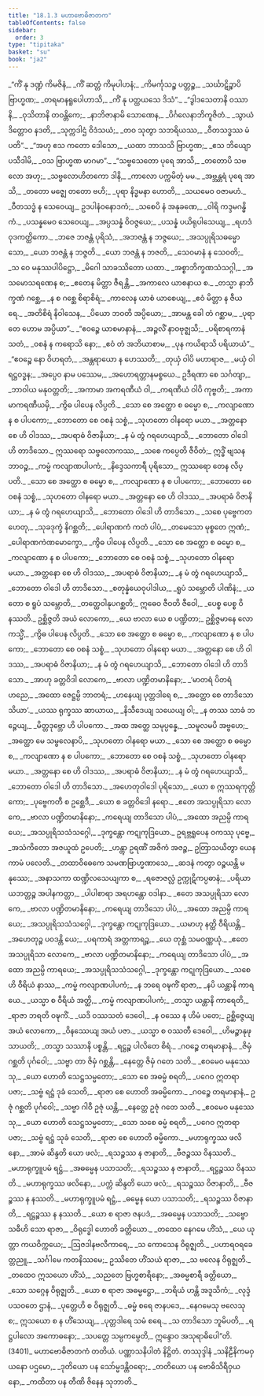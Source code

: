 ```yaml
---
title: "18.1.3 မဟာဗောဓိဇာတက"
tableOfContents: false
sidebar:
  order: 3
type: "tipitaka"
basket: "su"
book: "ja2"
---
```



<DynamicBreadcrumb />

<Division number="124" book="ja2">

<Paragraph number="380" type="verses" book="ja2">
_“ကိံ နု ဒဏ္ဍံ ကိမဇိနံ,_  
_ကိံ ဆတ္တံ ကိမုပါဟနံ;_  
_ကိမင်္ကုသဉ္စ ပတ္တဉ္စ,_  
_သင်္ဃာဋိဉ္စာပိ ဗြာဟ္မဏ;_  
_တရမာနရူပေါဟာသိ,_  
_ကိံ နု ပတ္ထယသေ ဒိသံ”._  

</Paragraph>

</Division>
<Division number="125" book="ja2">

<Paragraph number="381" type="verses" book="ja2">
_“ဒွါဒသေတာနိ ဝဿာနိ,_  
_ဝုသိတာနိ တဝန္တိကေ;_  
_နာဘိဇာနာမိ သောဏေန,_  
_ပိင်္ဂလေနာဘိကူဇိတံ._  

</Paragraph>

</Division>
<Division number="126" book="ja2">

<Paragraph number="382" type="verses" book="ja2">
_သွာယံ ဒိတ္တောဝ နဒတိ,_  
_သုက္ကဒါဌံ ဝိဒံသယံ;_  
_တဝ သုတွာ သဘရိယဿ,_  
_ဝီတသဒ္ဓဿ မံ ပတိ”._  

</Paragraph>

</Division>
<Division number="127" book="ja2">

<Paragraph number="383" type="verses" book="ja2">
_“အဟု ဧသ ကတော ဒေါသော,_  
_ယထာ ဘာသသိ ဗြာဟ္မဏ;_  
_ဧသ ဘိယျော ပသီဒါမိ,_  
_ဝသ ဗြာဟ္မဏ မာဂမာ”._  

</Paragraph>

</Division>
<Division number="128" book="ja2">

<Paragraph number="384" type="verses" book="ja2">
_“သဗ္ဗသေတော ပုရေ အာသိ,_  
_တတောပိ သဗလော အဟု;_  
_သဗ္ဗလောဟိတကော ဒါနိ,_  
_ကာလော ပက္ကမိတုံ မမ._  

</Paragraph>

</Division>
<Division number="129" book="ja2">

<Paragraph number="385" type="verses" book="ja2">
_အဗ္ဘန္တရံ ပုရေ အာသိ,_  
_တတော မဇ္ဈေ တတော ဗဟိ;_  
_ပုရာ နိဒ္ဓမနာ ဟောတိ,_  
_သယမေဝ ဝဇာမဟံ._  

</Paragraph>

</Division>
<Division number="130" book="ja2">

<Paragraph number="386" type="verses" book="ja2">
_ဝီတသဒ္ဓံ န သေဝေယျ,_  
ဥဒပါနံဝနောဒကံ;_  
_သစေပိ နံ အနုခဏေ,_  
_ဝါရိ ကဒ္ဒမဂန္ဓိကံ._  

</Paragraph>

</Division>
<Division number="131" book="ja2">

<Paragraph number="387" type="verses" book="ja2">
_ပသန္နမေဝ သေဝေယျ,_  
_အပ္ပသန္နံ ဝိဝဇ္ဇယေ;_  
_ပသန္နံ ပယိရုပါသေယျ,_  
_ရဟဒံ ဝုဒကတ္ထိကော._  

</Paragraph>

</Division>
<Division number="132" book="ja2">

<Paragraph number="388" type="verses" book="ja2">
_ဘဇေ ဘဇန္တံ ပုရိသံ,_  
_အဘဇန္တံ န ဘဇ္ဇယေ;_  
_အသပ္ပုရိသဓမ္မော သော,_  
_ယော ဘဇန္တံ န ဘဇ္ဇတိ._  

</Paragraph>

</Division>
<Division number="133" book="ja2">

<Paragraph number="389" type="verses" book="ja2">
_ယော ဘဇန္တံ န ဘဇတိ,_  
_သေဝမာနံ န သေဝတိ;_  
_သ ဝေ မနုဿပါပိဋ္ဌော,_  
_မိဂေါ သာခဿိတော ယထာ._  

</Paragraph>

</Division>
<Division number="134" book="ja2">

<Paragraph number="390" type="verses" book="ja2">
_အစ္စာဘိက္ခဏသံသဂ္ဂါ,_  
_အသမောသရဏေန စ;_  
_ဧတေန မိတ္တာ ဇီရန္တိ,_  
_အကာလေ ယာစနာယ စ._  

</Paragraph>

</Division>
<Division number="135" book="ja2">

<Paragraph number="391" type="verses" book="ja2">
_တသ္မာ နာဘိက္ခဏံ ဂစ္ဆေ,_  
_န စ ဂစ္ဆေ စိရာစိရံ;_  
_ကာလေန ယာစံ ယာစေယျ,_  
_ဧဝံ မိတ္တာ န ဇီယရေ._  

</Paragraph>

</Division>
<Division number="136" book="ja2">

<Paragraph number="392" type="verses" book="ja2">
_အတိစိရံ နိဝါသေန,_  
_ပိယော ဘဝတိ အပ္ပိယော;_  
_အာမန္တ ခေါ တံ ဂစ္ဆာမ,_  
_ပုရာ တေ ဟောမ အပ္ပိယာ”._  

</Paragraph>

</Division>
<Division number="137" book="ja2">

<Paragraph number="393" type="verses" book="ja2">
_“ဧဝဉ္စေ ယာစမာနာနံ,_  
_အဉ္ဇလိံ နာဝဗုဇ္ဈသိ;_  
_ပရိစာရကာနံ သတံ,_  
_ဝစနံ န ကရောသိ နော;_  
_ဧဝံ တံ အဘိယာစာမ,_  
_ပုန ကယိရာသိ ပရိယာယံ”._  

</Paragraph>

</Division>
<Division number="138" book="ja2">

<Paragraph number="394" type="verses" book="ja2">
_“ဧဝဉ္စေ နော ဝိဟရတံ,_  
_အန္တရာယော န ဟေဿတိ;_  
_တုယှံ ဝါပိ မဟာရာဇ,_  
_မယှံ ဝါ ရဋ္ဌဝဒ္ဓန;_  
_အပ္ပေဝ နာမ ပဿေမ,_  
_အဟောရတ္တာနမစ္စယေ._  

</Paragraph>

</Division>
<Division number="139" book="ja2">

<Paragraph number="395" type="verses" book="ja2">
ဥဒီရဏာ စေ သင်္ဂတျာ,_  
_ဘာဝါယ မနုဝတ္တတိ;_  
_အကာမာ အကရဏီယံ ဝါ,_  
_ကရဏီယံ ဝါပိ ကုဗ္ဗတိ;_  
_အကာမာကရဏီယမှိ,_  
_ကွိဓ ပါပေန လိပ္ပတိ._  

</Paragraph>

</Division>
<Division number="140" book="ja2">

<Paragraph number="396" type="verses" book="ja2">
_သော စေ အတ္ထော စ ဓမ္မော စ,_  
_ကလျာဏော န စ ပါပကော;_  
_ဘောတော စေ ဝစနံ သစ္စံ,_  
_သုဟတော ဝါနရော မယာ._  

</Paragraph>

</Division>
<Division number="141" book="ja2">

<Paragraph number="397" type="verses" book="ja2">
_အတ္တနော စေ ဟိ ဝါဒဿ,_  
_အပရာဓံ ဝိဇာနိယာ;_  
_န မံ တွံ ဂရဟေယျာသိ,_  
_ဘောတော ဝါဒေါ ဟိ တာဒိသော._  

</Paragraph>

</Division>
<Division number="142" book="ja2">

<Paragraph number="398" book="ja2">
ဣဿရော သဗ္ဗလောကဿ,_  
_သစေ ကပ္ပေတိ ဇီဝိတံ;_  
ဣဒ္ဓိံ ဗျသနဘာဝဉ္စ,_  
_ကမ္မံ ကလျာဏပါပကံ;_  
_နိဒ္ဒေသကာရီ ပုရိသော,_  
ဣဿရော တေန လိပ္ပတိ._  

</Paragraph>

</Division>
<Division number="143" book="ja2">

<Paragraph number="399" type="verses" book="ja2">
_သော စေ အတ္ထော စ ဓမ္မော စ,_  
_ကလျာဏော န စ ပါပကော;_  
_ဘောတော စေ ဝစနံ သစ္စံ,_  
_သုဟတော ဝါနရော မယာ._  

</Paragraph>

</Division>
<Division number="144" book="ja2">

<Paragraph number="400" type="verses" book="ja2">
_အတ္တနော စေ ဟိ ဝါဒဿ,_  
_အပရာဓံ ဝိဇာနိယာ;_  
_န မံ တွံ ဂရဟေယျာသိ,_  
_ဘောတော ဝါဒေါ ဟိ တာဒိသော._  

</Paragraph>

</Division>
<Division number="145" book="ja2">

<Paragraph number="401" type="verses" book="ja2">
_သစေ ပုဗ္ဗေကတဟေတု,_  
_သုခဒုက္ခံ နိဂစ္ဆတိ;_  
_ပေါရာဏကံ ကတံ ပါပံ,_  
_တမေသော မုစ္စတေ ဣဏံ;_  
_ပေါရာဏကဲဏမောက္ခော,_  
_ကွိဓ ပါပေန လိပ္ပတိ._  

</Paragraph>

</Division>
<Division number="146" book="ja2">

<Paragraph number="402" type="verses" book="ja2">
_သော စေ အတ္ထော စ ဓမ္မော စ,_  
_ကလျာဏော န စ ပါပကော;_  
_ဘောတော စေ ဝစနံ သစ္စံ,_  
_သုဟတော ဝါနရော မယာ._  

</Paragraph>

</Division>
<Division number="147" book="ja2">

<Paragraph number="403" type="verses" book="ja2">
_အတ္တနော စေ ဟိ ဝါဒဿ,_  
_အပရာဓံ ဝိဇာနိယာ;_  
_န မံ တွံ ဂရဟေယျာသိ,_  
_ဘောတော ဝါဒေါ ဟိ တာဒိသော._  

</Paragraph>

</Division>
<Division number="148" book="ja2">

<Paragraph number="404" type="verses" book="ja2">
_စတုန္နံယေဝုပါဒါယ,_  
_ရူပံ သမ္ဘောတိ ပါဏိနံ;_  
_ယတော စ ရူပံ သမ္ဘောတိ,_  
_တတ္ထေဝါနုပဂစ္ဆတိ;_  
ဣဓေဝ ဇီဝတိ ဇီဝေါ,_  
_ပေစ္စ ပေစ္စ ဝိနဿတိ._  

</Paragraph>

</Division>
<Division number="149" book="ja2">

<Paragraph number="405" book="ja2">
ဥစ္ဆိဇ္ဇတိ အယံ လောကော,_  
_ယေ ဗာလာ ယေ စ ပဏ္ဍိတာ;_  
ဥစ္ဆိဇ္ဇမာနေ လောကသ္မိံ,_  
_ကွိဓ ပါပေန လိပ္ပတိ._  

</Paragraph>

</Division>
<Division number="150" book="ja2">

<Paragraph number="406" type="verses" book="ja2">
_သော စေ အတ္ထော စ ဓမ္မော စ,_  
_ကလျာဏော န စ ပါပကော;_  
_ဘောတော စေ ဝစနံ သစ္စံ,_  
_သုဟတော ဝါနရော မယာ._  

</Paragraph>

</Division>
<Division number="151" book="ja2">

<Paragraph number="407" type="verses" book="ja2">
_အတ္တနော စေ ဟိ ဝါဒဿ,_  
_အပရာဓံ ဝိဇာနိယာ;_  
_န မံ တွံ ဂရဟေယျာသိ,_  
_ဘောတော ဝါဒေါ ဟိ တာဒိသော._  

</Paragraph>

</Division>
<Division number="152" book="ja2">

<Paragraph number="408" type="verses" book="ja2">
_အာဟု ခတ္တဝိဒါ လောကေ,_  
_ဗာလာ ပဏ္ဍိတမာနိနော;_  
_‘မာတရံ ပိတရံ ဟညေ,_  
_အထော ဇေဋ္ဌမ္ပိ ဘာတရံ;_  
_ဟနေယျ ပုတ္တဒါရေ စ,_  
_အတ္ထော စေ တာဒိသော သိယာ’._  

</Paragraph>

</Division>
<Division number="153" book="ja2">

<Paragraph number="409" type="verses" book="ja2">
_ယဿ ရုက္ခဿ ဆာယာယ,_  
_နိသီဒေယျ သယေယျ ဝါ;_  
_န တဿ သာခံ ဘဉ္ဇေယျ,_  
_မိတ္တဒုဗ္ဘော ဟိ ပါပကော._  

</Paragraph>

</Division>
<Division number="154" book="ja2">

<Paragraph number="410" type="verses" book="ja2">
_အထ အတ္ထေ သမုပ္ပန္နေ,_  
_သမူလမပိ အဗ္ဗဟေ;_  
_အတ္ထော မေ သမ္ဗလေနာပိ,_  
_သုဟတော ဝါနရော မယာ._  

</Paragraph>

</Division>
<Division number="155" book="ja2">

<Paragraph number="411" type="verses" book="ja2">
_သော စေ အတ္ထော စ ဓမ္မော စ,_  
_ကလျာဏော န စ ပါပကော;_  
_ဘောတော စေ ဝစနံ သစ္စံ,_  
_သုဟတော ဝါနရော မယာ._  

</Paragraph>

</Division>
<Division number="156" book="ja2">

<Paragraph number="412" type="verses" book="ja2">
_အတ္တနော စေ ဟိ ဝါဒဿ,_  
_အပရာဓံ ဝိဇာနိယာ;_  
_န မံ တွံ ဂရဟေယျာသိ,_  
_ဘောတော ဝါဒေါ ဟိ တာဒိသော._  

</Paragraph>

</Division>
<Division number="157" book="ja2">

<Paragraph number="413" type="verses" book="ja2">
_အဟေတုဝါဒေါ ပုရိသော,_  
_ယော စ ဣဿရကုတ္တိကော;_  
_ပုဗ္ဗေကတီ စ ဥစ္ဆေဒီ,_  
_ယော စ ခတ္တဝိဒေါ နရော._  

</Paragraph>

</Division>
<Division number="158" book="ja2">

<Paragraph number="414" type="verses" book="ja2">
_ဧတေ အသပ္ပုရိသာ လောကေ,_  
_ဗာလာ ပဏ္ဍိတမာနိနော;_  
_ကရေယျ တာဒိသော ပါပံ,_  
_အထော အညမ္ပိ ကာရယေ;_  
_အသပ္ပုရိသသံသဂ္ဂေါ,_  
_ဒုက္ခန္တော ကဋုကုဒြယော._  

</Paragraph>

</Division>
<Division number="159" book="ja2">

<Paragraph number="415" book="ja2">
ဥရဗ္ဘရူပေန ဝကဿု ပုဗ္ဗေ,_  
_အသံကိတော အဇယူထံ ဥပေတိ;_  
_ဟန္တွာ ဥရဏိံ အဇိကံ အဇဉ္စ,_  
ဥတြာသယိတွာ ယေန ကာမံ ပလေတိ._  

</Paragraph>

</Division>
<Division number="160" book="ja2">

<Paragraph number="416" type="verses" book="ja2">
_တထာဝိဓေကေ သမဏဗြာဟ္မဏာသေ,_  
_ဆဒနံ ကတွာ ဝဉ္စယန္တိ မနုဿေ;_  
_အနာသကာ ထဏ္ဍိလသေယျကာ စ,_  
_ရဇောဇလ္လံ ဥက္ကုဋိကပ္ပဓာနံ;_  
_ပရိယာယဘတ္တဉ္စ အပါနကတ္တာ,_  
_ပါပါစာရာ အရဟန္တော ဝဒါနာ._  

</Paragraph>

</Division>
<Division number="161" book="ja2">

<Paragraph number="417" type="verses" book="ja2">
_ဧတေ အသပ္ပုရိသာ လောကေ,_  
_ဗာလာ ပဏ္ဍိတမာနိနော;_  
_ကရေယျ တာဒိသော ပါပံ,_  
_အထော အညမ္ပိ ကာရယေ;_  
_အသပ္ပုရိသသံသဂ္ဂေါ,_  
_ဒုက္ခန္တော ကဋုကုဒြယော._  

</Paragraph>

</Division>
<Division number="162" book="ja2">

<Paragraph number="418" type="verses" book="ja2">
_ယမာဟု နတ္ထိ ဝီရိယန္တိ,_  
_အဟေတုဉ္စ ပဝဒန္တိ ယေ;_  
_ပရကာရံ အတ္တကာရဉ္စ,_  
_ယေ တုစ္ဆံ သမဝဏ္ဏယုံ._  

</Paragraph>

</Division>
<Division number="163" book="ja2">

<Paragraph number="419" type="verses" book="ja2">
_ဧတေ အသပ္ပုရိသာ လောကေ,_  
_ဗာလာ ပဏ္ဍိတမာနိနော;_  
_ကရေယျ တာဒိသော ပါပံ,_  
_အထော အညမ္ပိ ကာရယေ;_  
_အသပ္ပုရိသသံသဂ္ဂေါ,_  
_ဒုက္ခန္တော ကဋုကုဒြယော._  

</Paragraph>

</Division>
<Division number="164" book="ja2">

<Paragraph number="420" type="verses" book="ja2">
_သစေ ဟိ ဝီရိယံ နာဿ,_  
_ကမ္မံ ကလျာဏပါပကံ;_  
_န ဘရေ ဝဍ္ဎကိံ ရာဇာ,_  
_နပိ ယန္တာနိ ကာရယေ._  

</Paragraph>

</Division>
<Division number="165" book="ja2">

<Paragraph number="421" type="verses" book="ja2">
_ယသ္မာ စ ဝီရိယံ အတ္ထိ,_  
_ကမ္မံ ကလျာဏပါပကံ;_  
_တသ္မာ ယန္တာနိ ကာရေတိ,_  
_ရာဇာ ဘရတိ ဝဍ္ဎကိံ._  

</Paragraph>

</Division>
<Division number="166" book="ja2">

<Paragraph number="422" type="verses" book="ja2">
_ယဒိ ဝဿသတံ ဒေဝေါ,_  
_န ဝဿေ န ဟိမံ ပတေ;_  
ဥစ္ဆိဇ္ဇေယျ အယံ လောကော,_  
_ဝိနဿေယျ အယံ ပဇာ._  

</Paragraph>

</Division>
<Division number="167" book="ja2">

<Paragraph number="423" type="verses" book="ja2">
_ယသ္မာ စ ဝဿတီ ဒေဝေါ,_  
_ဟိမဉ္စာနုဖုသာယတိ;_  
_တသ္မာ သဿာနိ ပစ္စန္တိ,_  
_ရဋ္ဌဉ္စ ပါလိတေ စိရံ._  

</Paragraph>

</Division>
<Division number="168" book="ja2">

<Paragraph number="424" type="verses" book="ja2">
_ဂဝဉ္စေ တရမာနာနံ,_  
_ဇိမှံ ဂစ္ဆတိ ပုင်္ဂဝေါ;_  
_သဗ္ဗာ တာ ဇိမှံ ဂစ္ဆန္တိ,_  
_နေတ္တေ ဇိမှံ ဂတေ သတိ._  

</Paragraph>

</Division>
<Division number="169" book="ja2">

<Paragraph number="425" type="verses" book="ja2">
_ဧဝမေဝ မနုဿေသု,_  
_ယော ဟောတိ သေဋ္ဌသမ္မတော;_  
_သော စေ အဓမ္မံ စရတိ,_  
_ပဂေဝ ဣတရာ ပဇာ;_  
_သဗ္ဗံ ရဋ္ဌံ ဒုခံ သေတိ,_  
_ရာဇာ စေ ဟောတိ အဓမ္မိကော._  

</Paragraph>

</Division>
<Division number="170" book="ja2">

<Paragraph number="426" type="verses" book="ja2">
_ဂဝဉ္စေ တရမာနာနံ,_  
ဥဇုံ ဂစ္ဆတိ ပုင်္ဂဝေါ;_  
_သဗ္ဗာ ဂါဝီ ဥဇုံ ယန္တိ,_  
_နေတ္တေ ဥဇုံ ဂတေ သတိ._  

</Paragraph>

</Division>
<Division number="171" book="ja2">

<Paragraph number="427" type="verses" book="ja2">
_ဧဝမေဝ မနုဿေသု,_  
_ယော ဟောတိ သေဋ္ဌသမ္မတော;_  
_သော သစေ ဓမ္မံ စရတိ,_  
_ပဂေဝ ဣတရာ ပဇာ;_  
_သဗ္ဗံ ရဋ္ဌံ သုခံ သေတိ,_  
_ရာဇာ စေ ဟောတိ ဓမ္မိကော._  

</Paragraph>

</Division>
<Division number="172" book="ja2">

<Paragraph number="428" type="verses" book="ja2">
_မဟာရုက္ခဿ ဖလိနော,_  
_အာမံ ဆိန္ဒတိ ယော ဖလံ;_  
_ရသဉ္စဿ န ဇာနာတိ,_  
_ဗီဇဉ္စဿ ဝိနဿတိ._  

</Paragraph>

</Division>
<Division number="173" book="ja2">

<Paragraph number="429" type="verses" book="ja2">
_မဟာရုက္ခူပမံ ရဋ္ဌံ,_  
_အဓမ္မေန ပသာသတိ;_  
_ရသဉ္စဿ န ဇာနာတိ,_  
_ရဋ္ဌဉ္စဿ ဝိနဿတိ._  

</Paragraph>

</Division>
<Division number="174" book="ja2">

<Paragraph number="430" type="verses" book="ja2">
_မဟာရုက္ခဿ ဖလိနော,_  
_ပက္ကံ ဆိန္ဒတိ ယော ဖလံ;_  
_ရသဉ္စဿ ဝိဇာနာတိ,_  
_ဗီဇဉ္စဿ န နဿတိ._  

</Paragraph>

</Division>
<Division number="175" book="ja2">

<Paragraph number="431" type="verses" book="ja2">
_မဟာရုက္ခူပမံ ရဋ္ဌံ,_  
_ဓမ္မေန ယော ပသာသတိ;_  
_ရသဉ္စဿ ဝိဇာနာတိ,_  
_ရဋ္ဌဉ္စဿ န နဿတိ._  

</Paragraph>

</Division>
<Division number="176" book="ja2">

<Paragraph number="432" type="verses" book="ja2">
_ယော စ ရာဇာ ဇနပဒံ,_  
_အဓမ္မေန ပသာသတိ;_  
_သဗ္ဗောသဓီဟိ သော ရာဇာ,_  
_ဝိရုဒ္ဓေါ ဟောတိ ခတ္တိယော._  

</Paragraph>

</Division>
<Division number="177" book="ja2">

<Paragraph number="433" type="verses" book="ja2">
_တထေဝ နေဂမေ ဟိံသံ,_  
_ယေ ယုတ္တာ ကယဝိက္ကယေ;_  
_ဩဇဒါနဗလီကာရေ,_  
_သ ကောသေန ဝိရုဇ္ဈတိ._  

</Paragraph>

</Division>
<Division number="178" book="ja2">

<Paragraph number="434" type="verses" book="ja2">
_ပဟာရဝရခေတ္တညူ,_  
_သင်္ဂါမေ ကတနိဿမေ;_  
ဥဿိတေ ဟိံသယံ ရာဇာ,_  
_သ ဗလေန ဝိရုဇ္ဈတိ._  

</Paragraph>

</Division>
<Division number="179" book="ja2">

<Paragraph number="435" type="verses" book="ja2">
_တထေဝ ဣသယော ဟိံသံ,_  
_သညတေ ဗြဟ္မစာရိနော;_  
_အဓမ္မစာရီ ခတ္တိယော,_  
_သော သဂ္ဂေန ဝိရုဇ္ဈတိ._  

</Paragraph>

</Division>
<Division number="180" book="ja2">

<Paragraph number="436" type="verses" book="ja2">
_ယော စ ရာဇာ အဓမ္မဋ္ဌော,_  
_ဘရိယံ ဟန္တိ အဒူသိကံ;_  
_လုဒ္ဒံ ပသဝတေ ဌာနံ,_  
_ပုတ္တေဟိ စ ဝိရုဇ္ဈတိ._  

</Paragraph>

</Division>
<Division number="181" book="ja2">

<Paragraph number="437" type="verses" book="ja2">
_ဓမ္မံ စရေ ဇာနပဒေ,_  
_နေဂမေသု ဗလေသု စ;_  
ဣသယော စ န ဟိံသေယျ,_  
_ပုတ္တဒါရေ သမံ စရေ._  

</Paragraph>

</Division>
<Division number="182" book="ja2">

<Paragraph number="438" type="verses" book="ja2">
_သ တာဒိသော ဘူမိပတိ,_  
_ရဋ္ဌပါလော အကောဓနော;_  
_သပတ္တေ သမ္ပကမ္ပေတိ,_  
ဣန္ဒောဝ အသုရာဓိပေါ”တိ. (3401)_  


</Paragraph>
</Division>

<Paragraph number="439" type="center" book="ja2">
မဟာဗောဓိဇာတကံ တတိယံ.



</Paragraph>

<Paragraph number="440" type="center" book="ja2">
ပဏ္ဏာသနိပါတံ နိဋ္ဌိတံ.



</Paragraph>

<Paragraph number="441" type="center" book="ja2">
တဿုဒ္ဒါနံ


</Paragraph>

<Paragraph number="442" type="verses" book="ja2">
_သနိဠီနိကမဝှယနော ပဌမော,_  
_ဒုတိယော ပန သော်မ္မဒန္တိဝရော;_  
_တတိယော ပန ဗောဓိသိရီဝှယနော,_  
_ကထိတာ ပန တီဏိ ဇိနေန သုဘာတိ._
</Paragraph>